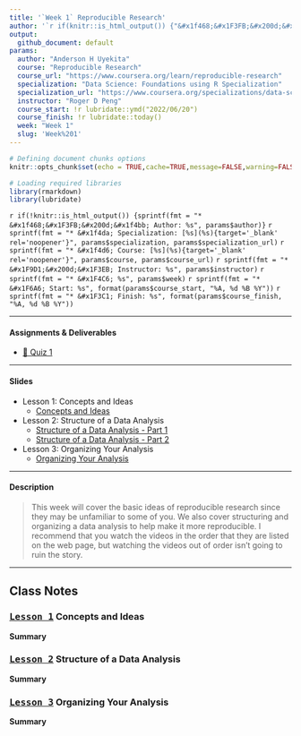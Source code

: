 ```yaml
---
title: '`Week 1` Reproducible Research'
author: '`r if(knitr::is_html_output()) {"&#x1f468;&#x1F3FB;&#x200d;&#x1f4bb; Anderson H Uyekita"} else {NULL}`'
output:
  github_document: default
params:
  author: "Anderson H Uyekita"
  course: "Reproducible Research"
  course_url: "https://www.coursera.org/learn/reproducible-research"
  specialization: "Data Science: Foundations using R Specialization"
  specialization_url: "https://www.coursera.org/specializations/data-science-foundations-r"
  instructor: "Roger D Peng"
  course_start: !r lubridate::ymd("2022/06/20")
  course_finish: !r lubridate::today()
  week: "Week 1"
  slug: 'Week%201'
---
```


```r
# Defining document chunks options
knitr::opts_chunk$set(echo = TRUE,cache=TRUE,message=FALSE,warning=FALSE)

# Loading required libraries
library(rmarkdown)
library(lubridate)
```

`r if(!knitr::is_html_output()) {sprintf(fmt = "* &#x1f468;&#x1F3FB;&#x200d;&#x1f4bb; Author: %s", params$author)}`
`r sprintf(fmt = "* &#x1f4da; Specialization: [%s](%s){target='_blank' rel='noopener'}", params$specialization, params$specialization_url)`
`r sprintf(fmt = "* &#x1f4d6; Course: [%s](%s){target='_blank' rel='noopener'}", params$course, params$course_url)`
    `r sprintf(fmt = "* &#x1F9D1;&#x200d;&#x1F3EB; Instructor: %s", params$instructor)`
`r sprintf(fmt = "* &#x1F4C6; %s", params$week)`
    `r sprintf(fmt = "* &#x1F6A6; Start: %s", format(params$course_start, "%A, %d %B %Y"))`
    `r sprintf(fmt = "* &#x1F3C1; Finish: %s", format(params$course_finish, "%A, %d %B %Y"))`

--------------------------------------------------------------------------------

#### Assignments & Deliverables

* [&#x1F4DD; Quiz 1](./quiz-1_reproducible-research.md)

--------------------------------------------------------------------------------

#### Slides

* Lesson 1: Concepts and Ideas [](){id="lesson-1"}
    * [Concepts and Ideas][l1_1]
* Lesson 2: Structure of a Data Analysis [](){id="lesson-2"}
    * [Structure of a Data Analysis - Part 1][l2_1]
    * [Structure of a Data Analysis - Part 2][l2_2]
* Lesson 3: Organizing Your Analysis [](){id="lesson-3"}
    * [Organizing Your Analysis][l3_1]

[l1_1]: ./slides/1_1_repro-research.pdf
[l2_1]: ./slides/1_3_1_structure-of-a-data-analysis-1.pdf
[l2_2]: ./slides/1_3_2_structure-of-a-data-analysis-2.pdf
[l3_1]: ./slides/1_4_organizing-a-data-analysis.pdf

--------------------------------------------------------------------------------

#### Description

> This week will cover the basic ideas of reproducible research since they may be unfamiliar to some of you. We also cover structuring and organizing a data analysis to help make it more reproducible. I recommend that you watch the videos in the order that they are listed on the web page, but watching the videos out of order isn't going to ruin the story.

--------------------------------------------------------------------------------

## Class Notes

### [<kbd>Lesson 1</kbd>](#lesson-1) Concepts and Ideas

**Summary**



### [<kbd>Lesson 2</kbd>](#lesson-2) Structure of a Data Analysis

**Summary**


### [<kbd>Lesson 3</kbd>](#lesson-3) Organizing Your Analysis



**Summary**
